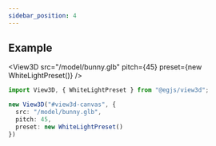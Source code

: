 ```yaml
---
sidebar_position: 4
---
```



<OptionDescriptor type="number" defaultVal="0" />

## Example
<View3D src="/model/bunny.glb" pitch={45} preset={new WhiteLightPreset()} />

```ts
import View3D, { WhiteLightPreset } from "@egjs/view3d";

new View3D("#view3d-canvas", {
  src: "/model/bunny.glb",
  pitch: 45,
  preset: new WhiteLightPreset()
})
```

